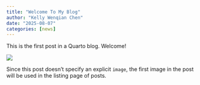 ```yaml
---
title: "Welcome To My Blog"
author: "Kelly Wenqian Chen"
date: "2025-08-07"
categories: [news]
---
```


This is the first post in a Quarto blog. Welcome!

![](thumbnail.jpg)

Since this post doesn't specify an explicit `image`, the first image in the post will be used in the listing page of posts.
